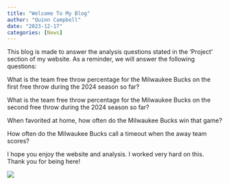 ```yaml
---
title: "Welcome To My Blog"
author: "Quinn Campbell"
date: "2023-12-17"
categories: [News]
---
```


This blog is made to answer the analysis questions stated in the 'Project' section of my website. As a reminder, we will answer the following questions:




What is the team free throw percentage for the Milwaukee Bucks on the first free throw during the 2024 season so far?

What is the team free throw percentage for the Milwaukee Bucks on the second free throw during the 2024 season so far?

When favorited at home, how often do the Milwaukee Bucks win that game?

How often do the Milwaukee Bucks call a timeout when the away team scores?




I hope you enjoy the website and analysis. I worked very hard on this. Thank you for being here!

![](man-in-jersey.png)


